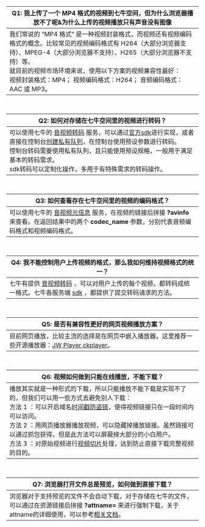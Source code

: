 | Q1: 我上传了一个 MP4 格式的视频到七牛空间，但为什么浏览器播放不了呢&为什么上传的视频播放只有声音没有图像| 
| ---- |
| 我们常说的 “MP4 格式” 是一种视频封装格式，而视频还有视频编码格式的概念。比较常见的视频编码格式有 H264（大部分浏览器支持）、MPEG-4（大部分浏览器不支持）、H265（大部分浏览器不支持）等。<br>就目前的视频市场环境来说，使用以下方案的视频兼容性最好：<br>视频封装格式：MP4； 视频编码格式：H264； 音频编码格式：AAC 或 MP3。|

<br>

| Q2: 如何对存储在七牛空间里的视频进行转码？| 
| ---- |
|可以使用七牛的 [音视频转码](/dora/manual/1248) 服务，可以通过[官方sdk](/sdk#official-sdk)进行实现，或者直接在控制台[创建私有队列](/dora/kb/3853)，在控制台使用预设参数进行转码。<br>控制台转码需要使用私有队列，且只能使用预设规格，一般用于满足基本的转码需求。<br>sdk转码可以定制化操作，多用于有特殊需求的转码操作。|  

<br>

| Q3: 如何查看存在七牛空间里的视频的编码格式？| 
| ---- |
|可以使用七牛的 [音视频元信息](/dora/manual/1247) 服务，在视频的链接后拼接 **?avinfo** 来查看。在返回结果中的两个 **codec_name** 参数，分别代表音频编码格式和视频编码格式。|  

<br>

| Q4: 我不能控制用户上传视频的格式，那么我如何维持视频格式的统一？| 
| ---- |
|七牛有提供 [音视频转码](/dora/manual/1248) ，可以对用户上传的每个视频，都转码成统一格式。七牛各服务端 [sdk](/sdk#official-sdk) ，都提供了提交转码请求的方法。|  

<br>

| Q5: 是否有兼容性更好的网页视频播放方案？| 
| ---- |
|目前网页播放，比较主流的选择是在网页中嵌入播放器。这里推荐一些开源播放器：[JW Player](http://www.jwplayer.com),[ckplayer](http://www.ckplayer.com)。|

<br>

| Q6: 视频如何做到只能在线播放，不能下载？| 
| ---- |
|播放其实就是一种形式的下载，所以只能播放不能下载是实现不了的，但我们可以用一些方式去避免别人下载：<br>方法 1 ：可以开启域名[时间戳防盗链](/fusion/kb/1670)，使得视频链接只在一段时间内可以访问。<br>方法 2 ：用网页播放器播放视频，可以隐藏掉播放链接。虽然链接可以通过抓包获得，但是此方法可以屏蔽掉大部分的小白用户。<br>方法 3 ：对原始视频进行[视频切片](/dora/manual/1485)处理，达到防止直接下载完整视频的目的。|

<br>

| Q7: 浏览器打开文件总是预览，如何做到直接下载？| 
| ---- |
|浏览器对于支持预览的文件不会自动下载，对于存储在七牛的文件，可以通过在资源链接后拼接 **?attname=** 来进行强制下载，关于attname的详细使用，可以参考[相关文档](/kodo/manual/1659)。|

